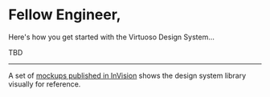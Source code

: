 
<Meta title="Design/For Engineers 🧰" />

# Fellow Engineer,

Here's how you get started with the Virtuoso Design System…

TBD

---

A set of [mockups published in InVision](https://virtru.invisionapp.com/overview/Virtuoso-Design-System-ckbbke39w196p01y3lnalydb2/screens) shows the design system library visually for reference. 
